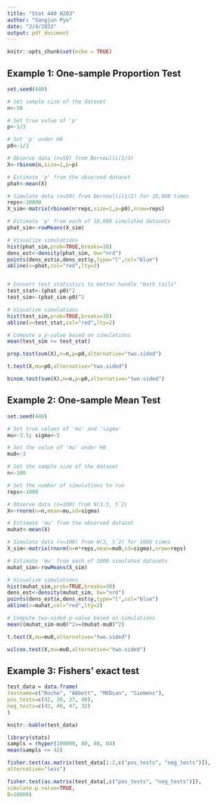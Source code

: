 ---
title: "Stat 440 0203"
author: "Sangjun Pyo"
date: "2/4/2022"
output: pdf_document
---

```{r setup, include=FALSE}
knitr::opts_chunk$set(echo = TRUE)
```

## Example 1: One-sample Proportion Test

```{r }
set.seed(440)

# Set sample size of the dataset
n<-50

# Set true value of 'p'
p<-1/3

# Set 'p' under H0
p0<-1/2

# Observe data (n=50) from Bernoulli(1/3)
X<-rbinom(n,size=1,p=p)

# Estimate 'p' from the observed dataset
phat<-mean(X)

# Simulate data (n=50) from Bernoulli(1/2) for 10,000 times
reps<-10000
X_sim<-matrix(rbinom(n*reps,size=1,p=p0),nrow=reps)

# Estimate 'p' from each of 10,000 simulated datasets
phat_sim<-rowMeans(X_sim)

# Visualize simulations
hist(phat_sim,prob=TRUE,breaks=30)
dens_est<-density(phat_sim, bw="nrd")
points(dens_est$x,dens_est$y,type="l",col="blue")
abline(v=phat,col="red",lty=2)


# Convert test statistics to better handle "both tails"
test_stat<-(phat-p0)^2
test_sim<-(phat_sim-p0)^2

# Visualize simulations
hist(test_sim,prob=TRUE,breaks=30)
abline(v=test_stat,col="red",lty=2)

# Compute a p-value based on simulations
mean(test_sim >= test_stat)

prop.test(sum(X),n=n,p=p0,alternative="two.sided")

t.test(X,mu=p0,alternative="two.sided")

binom.test(sum(X),n=n,p=p0,alternative="two.sided")

```

## Example 2: One-sample Mean Test

```{r }
set.seed(440)

# Set true values of 'mu' and 'sigma'
mu<-3.5; sigma<-5

# Set the value of 'mu' under H0
mu0<-3

# Set the sample size of the dataset
n<-100

# Set the number of simulations to run
reps<-1000

# Observe data (n=100) from N(3.5, 5ˆ2)
X<-rnorm(n=n,mean=mu,sd=sigma)

# Estimate 'mu' from the observed dataset
muhat<-mean(X)

# Simulate data (n=100) from N(3, 5ˆ2) for 1000 times
X_sim<-matrix(rnorm(n=n*reps,mean=mu0,sd=sigma),nrow=reps)

# Estimate 'mu' from each of 1000 simulated datasets
muhat_sim<-rowMeans(X_sim)

# Visualize simulations
hist(muhat_sim,prob=TRUE,breaks=30)
dens_est<-density(muhat_sim, bw="nrd")
points(dens_est$x,dens_est$y,type="l",col="blue")
abline(v=muhat,col="red",lty=2)

# Compute two-sided p-value based on simulations
mean((muhat_sim-mu0)^2>=(muhat-mu0)^2)

t.test(X,mu=mu0,alternative="two.sided")

wilcox.test(X,mu=mu0,alternative="two.sided")
```

## Example 3: Fishers’ exact test

```{r}
test_data = data.frame(
testname=c("Roche", "Abbott", "MEDsan", "Siemens"),
pos_tests=c(42, 38, 37, 40),
neg_tests=c(42, 46, 47, 32)
)

knitr::kable(test_data)

library(stats)
sampls = rhyper(100000, 80, 88, 84)
mean(sampls <= 42)

fisher.test(as.matrix(test_data[1:2,c("pos_tests", "neg_tests")]),
alternative="less")

fisher.test(as.matrix(test_data[,c("pos_tests", "neg_tests")]),
simulate.p.value=TRUE,
B=10000)

```
